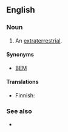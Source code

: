 ==English==

===Noun===
{{en-noun|head=[[bug]]-[[eyed]] [[monster]]}}

# {{label|en|science fiction|derogatory}} An [[extraterrestrial]].

====Synonyms====
* [[BEM]]

====Translations====
{{trans-top|bug-eyed monster}}
* Finnish: {{t|fi|[[mulkosilmäinen]] [[hirviö]]}}
{{trans-mid}}
{{trans-bottom}}

===See also===
* {{l|en|little green men}}